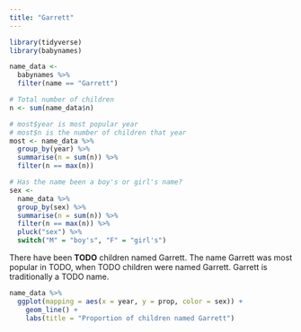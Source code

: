 ```yaml
---
title: "Garrett"
---
```


```r
library(tidyverse)
library(babynames)

name_data <- 
  babynames %>% 
  filter(name == "Garrett")

# Total number of children
n <- sum(name_data$n)

# most$year is most popular year
# most$n is the number of children that year
most <- name_data %>% 
  group_by(year) %>% 
  summarise(n = sum(n)) %>% 
  filter(n == max(n))

# Has the name been a boy's or girl's name?
sex <-
  name_data %>% 
  group_by(sex) %>% 
  summarise(n = sum(n)) %>% 
  filter(n == max(n)) %>% 
  pluck("sex") %>% 
  switch("M" = "boy's", "F" = "girl's")
```

There have been **TODO** children named Garrett. The name Garrett was most popular in TODO, when TODO children were named Garrett. Garrett is traditionally a TODO name.

```r
name_data %>% 
  ggplot(mapping = aes(x = year, y = prop, color = sex)) +
    geom_line() +
    labs(title = "Proportion of children named Garrett")
```



